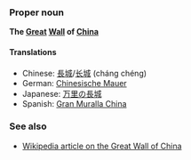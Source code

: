 ===Proper noun===
'''The [[Great]] [[Wall]] of [[China]]'''

====Translations====
*Chinese: [[長城]]/[[长城]] (cháng chéng)
*German: [[Chinesische Mauer]]
*Japanese: [[万里の長城]]
*Spanish: [[Gran Muralla China]]

===See also===
*[[w:Great_Wall_of_China|Wikipedia article on the Great Wall of China]]